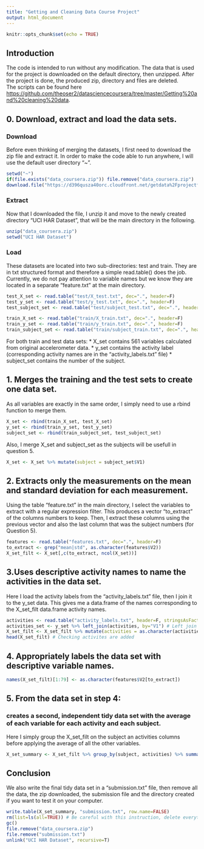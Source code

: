 ```yaml
---
title: "Getting and Cleaning Data Course Project"
output: html_document
---
```


```r
knitr::opts_chunk$set(echo = TRUE)
```

## Introduction

The code is intended to run without any modification. The data that is used for the project is downloaded on the default directory, then unzipped. 
After the project is done, the produced zip, directory and files are deleted.  
The scripts can be found here <https://github.com/theoser2/datasciencecoursera/tree/master/Getting%20and%20cleaning%20data>.

## 0. Download, extract and load the data sets.

### Download
Before even thinking of merging the datasets, I first need to download the zip file and extract it. In order to make the code able to run anywhere, I will use the default user directory "~".
```r
setwd("~")
if(file.exists("data_coursera.zip")) file.remove("data_coursera.zip")
download.file("https://d396qusza40orc.cloudfront.net/getdata%2Fprojectfiles%2FUCI%20HAR%20Dataset.zip", destfile="data_coursera.zip")
```

### Extract
Now that I downloaded the file, I unzip it and move to the newly created directory "UCI HAR Dataset", that will be the main directory in the following.
```r
unzip("data_coursera.zip")
setwd("UCI HAR Dataset")
```

### Load
These datasets are located into two sub-directories: test and train. They are in txt structured format and therefore a simple read.table() does the job. Currently, we do not pay attention to variable names but we know they are located in a separate "feature.txt" at the main directory.
```r
test_X_set <- read.table("test/X_test.txt", dec=".", header=F)
test_y_set <- read.table("test/y_test.txt", dec=".", header=F)
test_subject_set <- read.table("test/subject_test.txt", dec=".", header=F)

train_X_set <- read.table("train/X_train.txt", dec=".", header=F)
train_y_set <- read.table("train/y_train.txt", dec=".", header=F)
train_subject_set <- read.table("train/subject_train.txt", dec=".", header=F)
```
For both train and test data sets: 
* X_set contains 561 variables calculated from original accelerometer data.
* y_set contains the activity label (corresponding activity names are in the "activity_labels.txt" file)
* subject_set contains the number of the subject.

## 1. Merges the training and the test sets to create one data set.
As all variables are exactly in the same order, I simply need to use a rbind function to merge them. 
```r
X_set <- rbind(train_X_set, test_X_set)
y_set <- rbind(train_y_set, test_y_set)
subject_set <- rbind(train_subject_set, test_subject_set)
```
Also, I merge X_set and subject_set as the subjects will be usefull in question 5.
```r
X_set <- X_set %>% mutate(subject = subject_set$V1)
```

## 2. Extracts only the measurements on the mean and standard deviation for each measurement.
Using the table "feature.txt" in the main directory, I select the variables to extract with a regular expression filter. This produces a vector "to_extract" of the columns numbers to keep.
Then, I extract these columns using the previous vector and also the last column that was the subject numbers (for Question 5). 
```r
features <- read.table("features.txt", dec=".", header=F)
to_extract <- grep("mean|std", as.character(features$V2))
X_set_filt <- X_set[,c(to_extract, ncol(X_set))]
```

## 3.Uses descriptive activity names to name the activities in the data set.
Here I load the activity labels from the "activity_labels.txt" file, then I join it to the y_set data. This gives me a data.frame of the names corresponding to the X_set_filt data.frame activity names. 
```r
activities <- read.table("activity_labels.txt", header=F, stringsAsFactors = F)
activities_set <- y_set %>% left_join(activities, by="V1") # Left join to keep the order of y_set
X_set_filt <- X_set_filt %>% mutate(activities = as.character(activities_set$V2))
head(X_set_filt) # Checking activites are added
```


## 4. Appropriately labels the data set with descriptive variable names.
```r
names(X_set_filt)[1:79] <- as.character(features$V2[to_extract])
```


## 5. From the data set in step 4:
### creates a second, independent tidy data set with the average of each variable for each activity and each subject.
Here I simply group the X_set_filt on the subject an activities columns before applying the average of all the other variables. 
```r
X_set_summary <- X_set_filt %>% group_by(subject, activities) %>% summarize_each(funs(mean))
```

## Conclusion
We also write the final tidy data set in a "submission.txt" file, then remove all the data, the zip downloaded, the submission file and the directory created if you want to test it on your computer. 
```r
write.table(X_set_summary, "submission.txt", row.name=FALSE)
rm(list=ls(all=TRUE)) # Be careful with this instruction, delete everything in R workspace
gc()
file.remove("data_coursera.zip")
file.remove("submission.txt")
unlink("UCI HAR Dataset", recursive=T)
```


